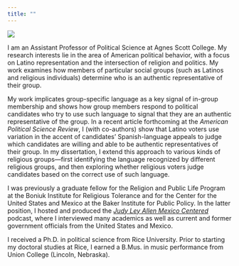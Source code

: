 ```yaml
---
title: ""
---
```



![](files/quezada-edited.jpg){.img}

I am an Assistant Professor of Political Science at Agnes Scott College. My research interests lie in the area of American political behavior, with a focus on Latino representation and the intersection of religion and politics. My work examines how members of particular social groups (such as Latinos and religious individuals) determine who is an authentic representative of their group.

My work implicates group-specific language as a key signal of in-group membership and shows how group members respond to political candidates who try to use such language to signal that they are an authentic representative of the group. In a recent article forthcoming at the *American Political Science Review*, I (with co-authors) show that Latino voters use variation in the accent of candidates' Spanish-language appeals to judge which candidates are willing and able to be authentic representatives of their group. In my dissertation, I extend this approach to various kinds of religious groups---first identifying the language recognized by different religious groups, and then exploring whether religious voters judge candidates based on the correct use of such language.

<!--

I am a PhD candidate in the Department of Political Science at Rice University and a graduate fellow for the . In Fall 2023, I will be an Assistant Professor of Political Science at Agnes Scott College. 

As an instructor of record, I have taught undergraduate courses on Latino politics and religion and politics in the United States. I also served as a graduate instructor in Rice's Program in Writing and Communication in the Fall 2022 semester. In addition, I obtained a Certificate in Teaching and Learning from Rice's Center for Teaching Excellence.

-->

I was previously a graduate fellow for the Religion and Public Life Program at the Boniuk Institute for Religious Tolerance and for the Center for the United States and Mexico at the Baker Institute for Public Policy. In the latter position, I hosted and produced the [*Judy Ley Allen Mexico Centered*](https://podcasts.apple.com/us/podcast/judy-ley-allen-mexico-centered/id1316117842){target="_blank"} podcast, where I interviewed many academics as well as current and former government officials from the United States and Mexico.

I received a Ph.D. in political science from Rice University. Prior to starting my doctoral studies at Rice, I earned a B.Mus. in music performance from Union College (Lincoln, Nebraska).








